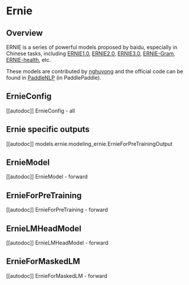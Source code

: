 <!--Copyright 2022 The HuggingFace Team. All rights reserved.

Licensed under the Apache License, Version 2.0 (the "License"); you may not use this file except in compliance with
the License. You may obtain a copy of the License at

http://www.apache.org/licenses/LICENSE-2.0

Unless required by applicable law or agreed to in writing, software distributed under the License is distributed on
an "AS IS" BASIS, WITHOUT WARRANTIES OR CONDITIONS OF ANY KIND, either express or implied. See the License for the
specific language governing permissions and limitations under the License.
-->

# Ernie

## Overview
ERNIE is a series of powerful models proposed by baidu, especially in Chinese tasks,
including [ERNIE1.0](https://arxiv.org/abs/1904.09223), [ERNIE2.0](https://ojs.aaai.org/index.php/AAAI/article/view/6428),
[ERNIE3.0](https://arxiv.org/abs/2107.02137), [ERNIE-Gram](https://arxiv.org/abs/2010.12148), [ERNIE-health](https://arxiv.org/abs/2110.07244), etc.

These models are contributed by [nghuyong](https://huggingface.co/nghuyong) and the official code can be found in [PaddleNLP](https://github.com/PaddlePaddle/PaddleNLP) (in PaddlePaddle).

## ErnieConfig

[[autodoc]] ErnieConfig
    - all

## Ernie specific outputs

[[autodoc]] models.ernie.modeling_ernie.ErnieForPreTrainingOutput

## ErnieModel

[[autodoc]] ErnieModel
    - forward

## ErnieForPreTraining

[[autodoc]] ErnieForPreTraining
    - forward

## ErnieLMHeadModel

[[autodoc]] ErnieLMHeadModel
    - forward

## ErnieForMaskedLM

[[autodoc]] ErnieForMaskedLM
    - forward
